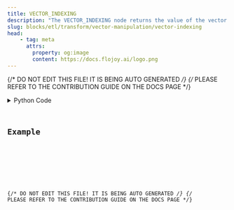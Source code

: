 ```yaml
---
title: VECTOR_INDEXING
description: "The VECTOR_INDEXING node returns the value of the vector at the requested index."
slug: blocks/etl/transform/vector-manipulation/vector-indexing
head:
    - tag: meta
      attrs:
        property: og:image
        content: https://docs.flojoy.ai/logo.png
---
```


{/* DO NOT EDIT THIS FILE! IT IS BEING AUTO GENERATED */}
{/* PLEASE REFER TO THE CONTRIBUTION GUIDE ON THE DOCS PAGE */}


<DownloadStudioBanner />
<PythonDocsDisplay docstring={block_data["docstring"]} />
<details>
<summary>Python Code</summary>



<Code code={pythonCode} lang="py" wrap theme="dracula" />

[Find this Flojoy Block on GitHub](https://github.com/flojoy-ai/blocks/blob/main/blocks/ETL/TRANSFORM/VECTOR_MANIPULATION/VECTOR_INDEXING/VECTOR_INDEXING.py)

</details>

## Example


<GetHelpWidget />


<AppDisplay app={app} blockName="VECTOR_INDEXING" client:visible />


<Example />

{/* DO NOT EDIT THIS FILE! IT IS BEING AUTO GENERATED */}
{/* PLEASE REFER TO THE CONTRIBUTION GUIDE ON THE DOCS PAGE */}
